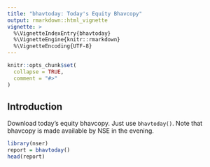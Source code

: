 ---
title: "bhavtoday: Today's Equity Bhavcopy"
output: rmarkdown::html_vignette
vignette: >
  %\VignetteIndexEntry{bhavtoday}
  %\VignetteEngine{knitr::rmarkdown}
  %\VignetteEncoding{UTF-8}
---

```{r, include = FALSE}
knitr::opts_chunk$set(
  collapse = TRUE,
  comment = "#>"
)
```

## Introduction 

Download today's equity bhavcopy. Just use ```bhavtoday()```. Note that bhavcopy is made available by NSE in the evening. 

``` r
library(nser)
report = bhavtoday()
head(report)
```
